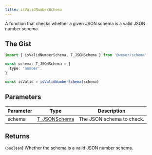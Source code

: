 ```yaml
---
title: isValidNumberSchema
---
```


A function that checks whether a given JSON schema is a valid JSON number schema.

## The Gist

```ts
import { isValidNumberSchema, T_JSONSchema } from '@weser/schema'

const schema: T_JSONSchema = {
  type: 'number',
}

const isValid = isValidNumberSchema(schema)
```

## Parameters

| Parameter | Type                                           | Description               |
| --------- | ---------------------------------------------- | ------------------------- |
| schema    | [T_JSONSchema](/schema/api/types/T_JSONSchema) | The JSON schema to check. |

## Returns

(`boolean`) Whether the schema is a valid JSON number schema.
